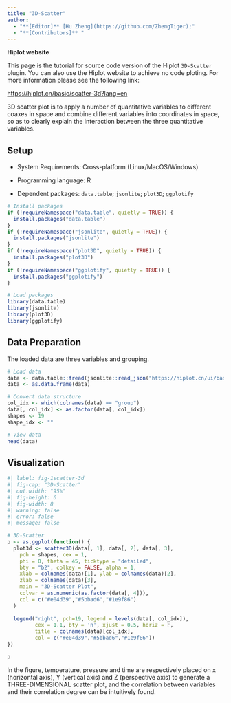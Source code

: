 ```yaml
---
title: "3D-Scatter"
author:
  - "**[Editor]** [Hu Zheng](https://github.com/ZhengTiger);"
  - "**[Contributors]** "
---
```


::: callout-note
**Hiplot website**

This page is the tutorial for source code version of the Hiplot `3D-Scatter` plugin. You can also use the Hiplot website to achieve no code ploting. For more information please see the following link:

<https://hiplot.cn/basic/scatter-3d?lang=en>
:::

3D scatter plot is to apply a number of quantitative variables to different coaxes in space and combine different variables into coordinates in space, so as to clearly explain the interaction between the three quantitative variables.

## Setup

-   System Requirements: Cross-platform (Linux/MacOS/Windows)

-   Programming language: R

-   Dependent packages: `data.table`; `jsonlite`; `plot3D`; `ggplotify`

```r
# Install packages
if (!requireNamespace("data.table", quietly = TRUE)) {
  install.packages("data.table")
}
if (!requireNamespace("jsonlite", quietly = TRUE)) {
  install.packages("jsonlite")
}
if (!requireNamespace("plot3D", quietly = TRUE)) {
  install.packages("plot3D")
}
if (!requireNamespace("ggplotify", quietly = TRUE)) {
  install.packages("ggplotify")
}

# Load packages
library(data.table)
library(jsonlite)
library(plot3D)
library(ggplotify)
```

## Data Preparation

The loaded data are three variables and grouping.

```r
# Load data
data <- data.table::fread(jsonlite::read_json("https://hiplot.cn/ui/basic/scatter-3d/data.json")$exampleData[[1]]$textarea[[1]])
data <- as.data.frame(data)

# Convert data structure
col_idx <- which(colnames(data) == "group")
data[, col_idx] <- as.factor(data[, col_idx])
shapes <- 19
shape_idx <- ""

# View data
head(data)
```

## Visualization

```r
#| label: fig-1scatter-3d
#| fig-cap: "3D-Scatter"
#| out.width: "95%"
#| fig-height: 6
#| fig-width: 8
#| warning: false
#| error: false
#| message: false

# 3D-Scatter
p <- as.ggplot(function() {
  plot3d <- scatter3D(data[, 1], data[, 2], data[, 3],
    pch = shapes, cex = 1,
    phi = 0, theta = 45, ticktype = "detailed",
    bty = "b2", colkey = FALSE, alpha = 1,
    xlab = colnames(data)[1], ylab = colnames(data)[2],
    zlab = colnames(data)[3],
    main = "3D-Scatter Plot",
    colvar = as.numeric(as.factor(data[, 4])),
    col = c("#e04d39","#5bbad6","#1e9f86")
  )
  
  legend("right", pch=19, legend = levels(data[, col_idx]),
         cex = 1.1, bty = 'n', xjust = 0.5, horiz = F,
         title = colnames(data)[col_idx],
         col = c("#e04d39","#5bbad6","#1e9f86"))
})

p
```

In the figure, temperature, pressure and time are respectively placed on x (horizontal axis), Y (vertical axis) and Z (perspective axis) to generate a THREE-DIMENSIONAL scatter plot, and the correlation between variables and their correlation degree can be intuitively found.




